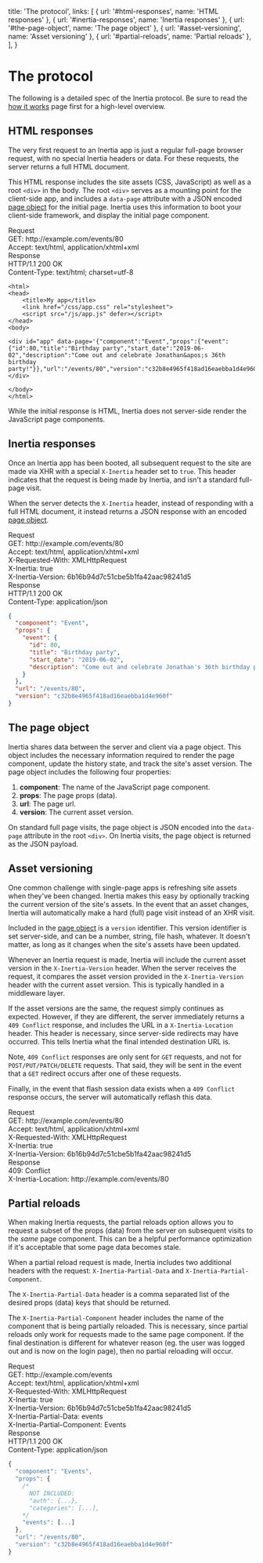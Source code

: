 
  title: 'The protocol',
  links: [
    { url: '#html-responses', name: 'HTML responses' },
    { url: '#inertia-responses', name: 'Inertia responses' },
    { url: '#the-page-object', name: 'The page object' },
    { url: '#asset-versioning', name: 'Asset versioning' },
    { url: '#partial-reloads', name: 'Partial reloads' },
  ],
}

# The protocol

The following is a detailed spec of the Inertia protocol. Be sure to read the [how it works](/how-it-works) page first for a high-level overview.

## HTML responses

The very first request to an Inertia app is just a regular full-page browser request, with no special Inertia headers or data. For these requests, the server returns a full HTML document.

This HTML response includes the site assets (CSS, JavaScript) as well as a root `<div>` in the body. The root `<div>` serves as a mounting point for the client-side app, and includes a `data-page` attribute with a JSON encoded [page object](#the-page-object) for the initial page. Inertia uses this information to boot your client-side framework, and display the initial page component.

<div className="rounded" style={{ background: '#202e59' }}>
  <div className="pt-6 px-6 -mb-8 text-white font-mono text-sm">
    <div className="text-gray-600 font-bold text-xs uppercase">Request</div>
    <div className="mt-1"><span className="text-blue-400">GET:</span> http://example.com/events/80</div>
    <div><span className="text-blue-400">Accept:</span> text/html, application/xhtml+xml</div>
    <div className="mt-8 text-gray-600 font-bold text-xs uppercase">Response</div>
    <div className="mt-1">HTTP/1.1 200 OK</div>
    <div><span className="text-blue-400">Content-Type:</span> text/html; charset=utf-8</div>
  </div>

```twig
<html>
<head>
    <title>My app</title>
    <link href="/css/app.css" rel="stylesheet">
    <script src="/js/app.js" defer></script>
</head>
<body>

<div id="app" data-page='{"component":"Event","props":{"event":{"id":80,"title":"Birthday party","start_date":"2019-06-02","description":"Come out and celebrate Jonathan&apos;s 36th birthday party!"}},"url":"/events/80","version":"c32b8e4965f418ad16eaebba1d4e960f"}'></div>

</body>
</html>
```

</div>

<Notice>While the initial response is HTML, Inertia does not server-side render the JavaScript page components.</Notice>

## Inertia responses

Once an Inertia app has been booted, all subsequent request to the site are made via XHR with a special `X-Inertia` header set to `true`. This header indicates that the request is being made by Inertia, and isn't a standard full-page visit.

When the server detects the `X-Inertia` header, instead of responding with a full HTML document, it instead returns a JSON response with an encoded [page object](#the-page-object).

<div className="rounded" style={{ background: '#202e59' }}>
  <div className="pt-6 px-6 -mb-8 text-white font-mono text-sm">
    <div className="text-gray-600 font-bold text-xs uppercase">Request</div>
    <div className="mt-1"><span className="text-blue-400">GET:</span> http://example.com/events/80</div>
    <div><span className="text-blue-400">Accept:</span> text/html, application/xhtml+xml</div>
    <div><span className="text-blue-400">X-Requested-With:</span> XMLHttpRequest</div>
    <div><span className="text-blue-400">X-Inertia:</span> true</div>
    <div><span className="text-blue-400">X-Inertia-Version:</span> 6b16b94d7c51cbe5b1fa42aac98241d5</div>
    <div className="mt-8 text-gray-600 font-bold text-xs uppercase">Response</div>
    <div className="mt-1">HTTP/1.1 200 OK</div>
    <div><span className="text-blue-400">Content-Type:</span> application/json</div>
  </div>

```json
{
  "component": "Event",
  "props": {
    "event": {
      "id": 80,
      "title": "Birthday party",
      "start_date": "2019-06-02",
      "description": "Come out and celebrate Jonathan's 36th birthday party!"
    }
  },
  "url": "/events/80",
  "version": "c32b8e4965f418ad16eaebba1d4e960f"
}
```

</div>

## The page object

Inertia shares data between the server and client via a page object. This object includes the necessary information required to render the page component, update the history state, and track the site's asset version. The page object includes the following four properties:

1. **component**: The name of the JavaScript page component.
2. **props**: The page props (data).
3. **url**: The page url.
4. **version**: The current asset version.

On standard full page visits, the page object is JSON encoded into the `data-page` attribute in the root `<div>`. On Inertia visits, the page object is returned as the JSON payload.

## Asset versioning

One common challenge with single-page apps is refreshing site assets when they've been changed. Inertia makes this easy by optionally tracking the current version of the site's assets. In the event that an asset changes, Inertia will automatically make a hard (full) page visit instead of an XHR visit.

Included in the [page object](#the-page-object) is a `version` identifier. This version identifier is set server-side, and can be a number, string, file hash, whatever. It doesn't matter, as long as it changes when the site's assets have been updated.

Whenever an Inertia request is made, Inertia will include the current asset version in the `X-Inertia-Version` header. When the server receives the request, it compares the asset version provided in the `X-Inertia-Version` header with the current asset version. This is typically handled in a middleware layer.

If the asset versions are the same, the request simply continues as expected. However, if they are different, the server immediately returns a `409 Conflict` response, and includes the URL in a `X-Inertia-Location` header. This header is necessary, since server-side redirects may have occurred. This tells Inertia what the final intended destination URL is.

Note, `409 Conflict` responses are only sent for `GET` requests, and not for `POST/PUT/PATCH/DELETE` requests. That said, they will be sent in the event that a `GET` redirect occurs after one of these requests.

Finally, in the event that flash session data exists when a `409 Conflict` response occurs, the server will automatically reflash this data.

<div className="rounded" style={{ background: '#202e59' }}>
  <div className="p-6 text-white font-mono text-sm">
    <div className="text-gray-600 font-bold text-xs uppercase">Request</div>
    <div className="mt-1">
      <span className="text-blue-400">GET:</span> http://example.com/events/80
    </div>
    <div>
      <span className="text-blue-400">Accept:</span> text/html, application/xhtml+xml
    </div>
    <div>
      <span className="text-blue-400">X-Requested-With:</span> XMLHttpRequest
    </div>
    <div>
      <span className="text-blue-400">X-Inertia:</span> true
    </div>
    <div>
      <span className="text-blue-400">X-Inertia-Version:</span> 6b16b94d7c51cbe5b1fa42aac98241d5
    </div>
    <div className="mt-8 text-gray-600 font-bold text-xs uppercase">Response</div>
    <div className="mt-1">409: Conflict</div>
    <div>
      <span className="text-blue-400">X-Inertia-Location:</span> http://example.com/events/80
    </div>
  </div>
</div>

## Partial reloads

When making Inertia requests, the partial reloads option allows you to request a subset of the props (data) from the server on subsequent visits to the _same_ page component. This can be a helpful performance optimization if it's acceptable that some page data becomes stale.

When a partial reload request is made, Inertia includes two additional headers with the request: `X-Inertia-Partial-Data` and `X-Inertia-Partial-Component`.

The `X-Inertia-Partial-Data` header is a comma separated list of the desired props (data) keys that should be returned.

The `X-Inertia-Partial-Component` header includes the name of the component that is being partially reloaded. This is necessary, since partial reloads only work for requests made to the same page component. If the final destination is different for whatever reason (eg. the user was logged out and is now on the login page), then no partial reloading will occur.

<div className="rounded" style={{ background: '#202e59' }}>
  <div className="pt-6 px-6 -mb-8 text-white font-mono text-sm">
    <div className="text-gray-600 font-bold text-xs uppercase">Request</div>
    <div className="mt-1"><span className="text-blue-400">GET:</span> http://example.com/events</div>
    <div><span className="text-blue-400">Accept:</span> text/html, application/xhtml+xml</div>
    <div><span className="text-blue-400">X-Requested-With:</span> XMLHttpRequest</div>
    <div><span className="text-blue-400">X-Inertia:</span> true</div>
    <div><span className="text-blue-400">X-Inertia-Version:</span> 6b16b94d7c51cbe5b1fa42aac98241d5</div>
    <div><span className="text-blue-400">X-Inertia-Partial-Data:</span> events</div>
    <div><span className="text-blue-400">X-Inertia-Partial-Component:</span> Events</div>
    <div className="mt-8 text-gray-600 font-bold text-xs uppercase">Response</div>
    <div className="mt-1">HTTP/1.1 200 OK</div>
    <div><span className="text-blue-400">Content-Type:</span> application/json</div>
  </div>

```js
{
  "component": "Events",
  "props": {
    /*
      NOT INCLUDED:
      "auth": {...},
      "categories": [...],
    */
    "events": [...]
  },
  "url": "/events/80",
  "version": "c32b8e4965f418ad16eaebba1d4e960f"
}
```

</div>
